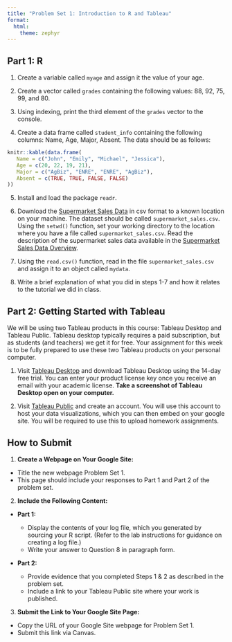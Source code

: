 ```yaml
---
title: "Problem Set 1: Introduction to R and Tableau"
format: 
  html:
    theme: zephyr
---
```


## Part 1: R

1. Create a variable called `myage` and assign it the value of your age.

2. Create a vector called `grades` containing the following values: 88, 92, 75, 99, and 80.

3. Using indexing, print the third element of the `grades` vector to the console.

4. Create a data frame called `student_info` containing the following columns: Name, Age, Major, Absent. The data should be as follows:

```r
knitr::kable(data.frame(
   Name = c("John", "Emily", "Michael", "Jessica"),
   Age = c(20, 22, 19, 21),
   Major = c("AgBiz", "ENRE", "ENRE", "AgBiz"),
   Absent = c(TRUE, TRUE, FALSE, FALSE)
))

```

5. Install and load the package `readr`.

6. Download the [Supermarket Sales Data](../inputs/supermarket_sales.csv) in csv format to a known location on your machine. The dataset should be called `supermarket_sales.csv`. Using the `setwd()` function, set your working directory to the location where you have a file called `supermarket_sales.csv`. Read the description of the supermarket sales data available in the [Supermarket Sales Data Overview](../inputs/supermarketdata_describe.html).

7. Using the `read.csv()` function, read in the file `supermarket_sales.csv` and assign it to an object called `mydata`.

8. Write a brief explanation of what you did in steps 1-7 and how it relates to the tutorial we did in class.

## Part 2: Getting Started with Tableau

We will be using two Tableau products in this course: Tableau Desktop and Tableau Public. Tableau desktop typically requires a paid subscription, but as students (and teachers) we get it for free. Your assignment for this week is to be fully prepared to use these two Tableau products on your personal computer. 

1.  Visit [Tableau Desktop](https://www.tableau.com/products/desktop) and download Tableau Desktop using the 14-day free trial. You can enter your product license key once you receive an email with your academic license. **Take a screenshot of Tableau Desktop open on your computer.** 

2.  Visit [Tableau Public](https://public.tableau.com/app/discover) and create an account. You will use this account to host your data visualizations, which you can then embed on your google site. You will be required to use this to upload homework assignments.

## How to Submit

1. **Create a Webpage on Your Google Site:**

- Title the new webpage Problem Set 1.
- This page should include your responses to Part 1 and Part 2 of the problem set.

2. **Include the Following Content:**

- **Part 1:**

  - Display the contents of your log file, which you generated by sourcing your R script. (Refer to the lab instructions for guidance on creating a log file.)
  - Write your answer to Question 8 in paragraph form.

- **Part 2:**

  - Provide evidence that you completed Steps 1 & 2 as described in the problem set.
  - Include a link to your Tableau Public site where your work is published.

3. **Submit the Link to Your Google Site Page:**

- Copy the URL of your Google Site webpage for Problem Set 1.
- Submit this link via Canvas.
